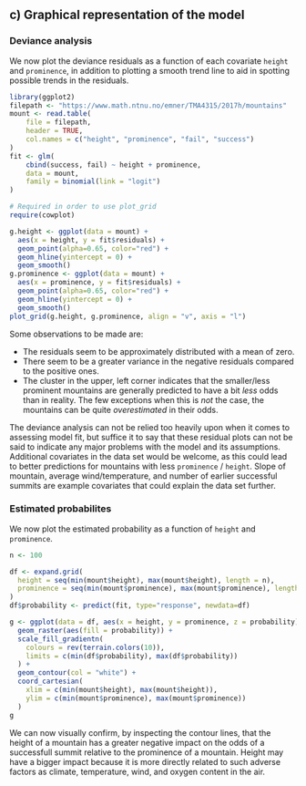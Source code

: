 ## c) Graphical representation of the model
### Deviance analysis

We now plot the deviance residuals as a function of each covariate `height` and `prominence`, in addition to plotting a smooth trend line to aid in spotting possible trends in the residuals.

```r
library(ggplot2)
filepath <- "https://www.math.ntnu.no/emner/TMA4315/2017h/mountains"
mount <- read.table(
	file = filepath,
	header = TRUE,
	col.names = c("height", "prominence", "fail", "success")
)
fit <- glm(
	cbind(success, fail) ~ height + prominence,
	data = mount,
	family = binomial(link = "logit")
)
```

```r
# Required in order to use plot_grid
require(cowplot)

g.height <- ggplot(data = mount) +
  aes(x = height, y = fit$residuals) + 
  geom_point(alpha=0.65, color="red") +
  geom_hline(yintercept = 0) +
  geom_smooth()
g.prominence <- ggplot(data = mount) +
  aes(x = prominence, y = fit$residuals) + 
  geom_point(alpha=0.65, color="red") +
  geom_hline(yintercept = 0) +
  geom_smooth()
plot_grid(g.height, g.prominence, align = "v", axis = "l")
```

Some observations to be made are:

* The residuals seem to be approximately distributed with a mean of zero.
* There seem to be a greater variance in the negative residuals compared to the positive ones.
* The cluster in the upper, left corner indicates that the smaller/less prominent mountains are generally predicted to have a bit _less_ odds than in reality. The few exceptions when this is _not_ the case, the mountains can be quite _overestimated_ in their odds.

The deviance analysis can not be relied too heavily upon when it comes to assessing model fit, but suffice it to say that these residual plots can not be said to indicate any major problems with the model and its assumptions.
Additional covariates in the data set would be welcome, as this could lead to better predictions for mountains with less `prominence` / `height`. Slope of mountain, average wind/temperature, and number of earlier successful summits are example covariates that could explain the data set further.

### Estimated probabilites
We now plot the estimated probability as a function of `height` and `prominence`.
```r
n <- 100

df <- expand.grid(
  height = seq(min(mount$height), max(mount$height), length = n),
  prominence = seq(min(mount$prominence), max(mount$prominence), length = n)
)
df$probability <- predict(fit, type="response", newdata=df)

g <- ggplot(data = df, aes(x = height, y = prominence, z = probability)) +
  geom_raster(aes(fill = probability)) +
  scale_fill_gradientn(
    colours = rev(terrain.colors(10)),
    limits = c(min(df$probability), max(df$probability))
  ) +
  geom_contour(col = "white") +
  coord_cartesian(
    xlim = c(min(mount$height), max(mount$height)),
    ylim = c(min(mount$prominence), max(mount$prominence))
  )
g
```

We can now visually confirm, by inspecting the contour lines, that the height of a mountain has a greater negative impact on the odds of a successfull summit relative to the prominence of a mountain. Height may have a bigger impact because it is more directly related to such adverse factors as climate, temperature, wind, and oxygen content in the air. 

